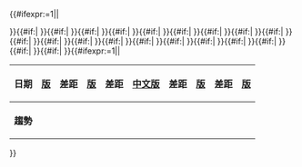 <includeonly>{{#ifexpr:{{{hidetop|0}}}=1||<table class="wikitable sortable">
<tr>
<th>日期</th>
<th colspan="2">[[:{{{langa}}}:Special:Statistics|{{{langaname}}}版]]</th>
<th colspan="2">差距</th>
<th colspan="2">[[:{{{langb}}}:Special:Statistics|{{{langbname}}}版]]</th>
<th colspan="2">差距</th><th colspan="2">[[Special:Statistics|中文版]]</th>
<th colspan="2">差距</th>
<th colspan="2">[[:{{{langd}}}:Special:Statistics|{{{langdname}}}版]]</th>
<th colspan="2">差距</th>
<th colspan="2">[[:{{{lange}}}:Special:Statistics|{{{langename}}}版]]</th>
</tr>}}{{#if:{{{d1|}}}|
{{StatIW2/core|0|1|d1={{{d1|0}}}|wa1={{{wa1|0}}}|wb1={{{wb1|0}}}|wc1={{{wc1|0}}}|wd1={{{wd1|0}}}|we1={{{we1|0}}}|wa0={{{wa0|0}}}|wb0={{{wb0|0}}}|wc0={{{wc0|0}}}|wd0={{{wd0|0}}}|we0={{{we0|0}}}}}}}{{#if:{{{d2|}}}|
{{StatIW2/core|1|2|d2={{{d2|0}}}|wa2={{{wa2|0}}}|wb2={{{wb2|0}}}|wc2={{{wc2|0}}}|wd2={{{wd2|0}}}|we2={{{we2|0}}}|wa1={{{wa1|0}}}|wb1={{{wb1|0}}}|wc1={{{wc1|0}}}|wd1={{{wd1|0}}}|we1={{{we1|0}}}}}}}{{#if:{{{d3|}}}|
{{StatIW2/core|2|3|d3={{{d3|0}}}|wa3={{{wa3|0}}}|wb3={{{wb3|0}}}|wc3={{{wc3|0}}}|wd3={{{wd3|0}}}|we3={{{we3|0}}}|wa2={{{wa2|0}}}|wb2={{{wb2|0}}}|wc2={{{wc2|0}}}|wd2={{{wd2|0}}}|we2={{{we2|0}}}}}}}{{#if:{{{d4|}}}|
{{StatIW2/core|3|4|d4={{{d4|0}}}|wa4={{{wa4|0}}}|wb4={{{wb4|0}}}|wc4={{{wc4|0}}}|wd4={{{wd4|0}}}|we4={{{we4|0}}}|wa3={{{wa3|0}}}|wb3={{{wb3|0}}}|wc3={{{wc3|0}}}|wd3={{{wd3|0}}}|we3={{{we3|0}}}}}}}{{#if:{{{d5|}}}|
{{StatIW2/core|4|5|d5={{{d5|0}}}|wa5={{{wa5|0}}}|wb5={{{wb5|0}}}|wc5={{{wc5|0}}}|wd5={{{wd5|0}}}|we5={{{we5|0}}}|wa4={{{wa4|0}}}|wb4={{{wb4|0}}}|wc4={{{wc4|0}}}|wd4={{{wd4|0}}}|we4={{{we4|0}}}}}}}{{#if:{{{d6|}}}|
{{StatIW2/core|5|6|d6={{{d6|0}}}|wa6={{{wa6|0}}}|wb6={{{wb6|0}}}|wc6={{{wc6|0}}}|wd6={{{wd6|0}}}|we6={{{we6|0}}}|wa5={{{wa5|0}}}|wb5={{{wb5|0}}}|wc5={{{wc5|0}}}|wd5={{{wd5|0}}}|we5={{{we5|0}}}}}}}{{#if:{{{d7|}}}|
{{StatIW2/core|6|7|d7={{{d7|0}}}|wa7={{{wa7|0}}}|wb7={{{wb7|0}}}|wc7={{{wc7|0}}}|wd7={{{wd7|0}}}|we7={{{we7|0}}}|wa6={{{wa6|0}}}|wb6={{{wb6|0}}}|wc6={{{wc6|0}}}|wd6={{{wd6|0}}}|we6={{{we6|0}}}}}}}{{#if:{{{d8|}}}|
{{StatIW2/core|7|8|d8={{{d8|0}}}|wa8={{{wa8|0}}}|wb8={{{wb8|0}}}|wc8={{{wc8|0}}}|wd8={{{wd8|0}}}|we8={{{we8|0}}}|wa7={{{wa7|0}}}|wb7={{{wb7|0}}}|wc7={{{wc7|0}}}|wd7={{{wd7|0}}}|we7={{{we7|0}}}}}}}{{#if:{{{d9|}}}|
{{StatIW2/core|8|9|d9={{{d9|0}}}|wa9={{{wa9|0}}}|wb9={{{wb9|0}}}|wc9={{{wc9|0}}}|wd9={{{wd9|0}}}|we9={{{we9|0}}}|wa8={{{wa8|0}}}|wb8={{{wb8|0}}}|wc8={{{wc8|0}}}|wd8={{{wd8|0}}}|we8={{{we8|0}}}}}}}{{#if:{{{d10|}}}|
{{StatIW2/core|9|10|d10={{{d10|0}}}|wa10={{{wa10|0}}}|wb10={{{wb10|0}}}|wc10={{{wc10|0}}}|wd10={{{wd10|0}}}|we10={{{we10|0}}}|wa9={{{wa9|0}}}|wb9={{{wb9|0}}}|wc9={{{wc9|0}}}|wd9={{{wd9|0}}}|we9={{{we9|0}}}}}}}{{#if:{{{d11|}}}|
{{StatIW2/core|10|11|d11={{{d11|0}}}|wa11={{{wa11|0}}}|wb11={{{wb11|0}}}|wc11={{{wc11|0}}}|wd11={{{wd11|0}}}|we11={{{we11|0}}}|wa10={{{wa10|0}}}|wb10={{{wb10|0}}}|wc10={{{wc10|0}}}|wd10={{{wd10|0}}}|we10={{{we10|0}}}}}}}{{#if:{{{d12|}}}|
{{StatIW2/core|11|12|d12={{{d12|0}}}|wa12={{{wa12|0}}}|wb12={{{wb12|0}}}|wc12={{{wc12|0}}}|wd12={{{wd12|0}}}|we12={{{we12|0}}}|wa11={{{wa11|0}}}|wb11={{{wb11|0}}}|wc11={{{wc11|0}}}|wd11={{{wd11|0}}}|we11={{{we11|0}}}}}}}{{#if:{{{d13|}}}|
{{StatIW2/core|12|13|d13={{{d13|0}}}|wa13={{{wa13|0}}}|wb13={{{wb13|0}}}|wc13={{{wc13|0}}}|wd13={{{wd13|0}}}|we13={{{we13|0}}}|wa12={{{wa12|0}}}|wb12={{{wb12|0}}}|wc12={{{wc12|0}}}|wd12={{{wd12|0}}}|we12={{{we12|0}}}}}}}{{#if:{{{d14|}}}|
{{StatIW2/core|13|14|d14={{{d14|0}}}|wa14={{{wa14|0}}}|wb14={{{wb14|0}}}|wc14={{{wc14|0}}}|wd14={{{wd14|0}}}|we14={{{we14|0}}}|wa13={{{wa13|0}}}|wb13={{{wb13|0}}}|wc13={{{wc13|0}}}|wd13={{{wd13|0}}}|we13={{{we13|0}}}}}}}{{#if:{{{d15|}}}|
{{StatIW2/core|14|15|d15={{{d15|0}}}|wa15={{{wa15|0}}}|wb15={{{wb15|0}}}|wc15={{{wc15|0}}}|wd15={{{wd15|0}}}|we15={{{we15|0}}}|wa14={{{wa14|0}}}|wb14={{{wb14|0}}}|wc14={{{wc14|0}}}|wd14={{{wd14|0}}}|we14={{{we14|0}}}}}}}{{#if:{{{d16|}}}|
{{StatIW2/core|15|16|d16={{{d16|0}}}|wa16={{{wa16|0}}}|wb16={{{wb16|0}}}|wc16={{{wc16|0}}}|wd16={{{wd16|0}}}|we16={{{we16|0}}}|wa15={{{wa15|0}}}|wb15={{{wb15|0}}}|wc15={{{wc15|0}}}|wd15={{{wd15|0}}}|we15={{{we15|0}}}}}}}{{#if:{{{d17|}}}|
{{StatIW2/core|16|17|d17={{{d17|0}}}|wa17={{{wa17|0}}}|wb17={{{wb17|0}}}|wc17={{{wc17|0}}}|wd17={{{wd17|0}}}|we17={{{we17|0}}}|wa16={{{wa16|0}}}|wb16={{{wb16|0}}}|wc16={{{wc16|0}}}|wd16={{{wd16|0}}}|we16={{{we16|0}}}}}}}{{#if:{{{d18|}}}|
{{StatIW2/core|17|18|d18={{{d18|0}}}|wa18={{{wa18|0}}}|wb18={{{wb18|0}}}|wc18={{{wc18|0}}}|wd18={{{wd18|0}}}|we18={{{we18|0}}}|wa17={{{wa17|0}}}|wb17={{{wb17|0}}}|wc17={{{wc17|0}}}|wd17={{{wd17|0}}}|we17={{{we17|0}}}}}}}{{#if:{{{d19|}}}|
{{StatIW2/core|18|19|d19={{{d19|0}}}|wa19={{{wa19|0}}}|wb19={{{wb19|0}}}|wc19={{{wc19|0}}}|wd19={{{wd19|0}}}|we19={{{we19|0}}}|wa18={{{wa18|0}}}|wb18={{{wb18|0}}}|wc18={{{wc18|0}}}|wd18={{{wd18|0}}}|we18={{{we18|0}}}}}}}{{#if:{{{d20|}}}|
{{StatIW2/core|19|20|d20={{{d20|0}}}|wa20={{{wa20|0}}}|wb20={{{wb20|0}}}|wc20={{{wc20|0}}}|wd20={{{wd20|0}}}|we20={{{we20|0}}}|wa19={{{wa19|0}}}|wb19={{{wb19|0}}}|wc19={{{wc19|0}}}|wd19={{{wd19|0}}}|we19={{{we19|0}}}}}}}{{#ifexpr:{{{hidebottom|0}}}=1||<tr>
<th>趨勢</th>
<th colspan="2">{{{1|}}}</th>
<th colspan="2">{{{2|}}}</th>
<th colspan="2">{{{3|}}}</th>
<th colspan="2">{{{4|}}}</th>
<th colspan="2">{{{5|}}}</th>
<th colspan="2">{{{6|}}}</th>
<th colspan="2">{{{7|}}}</th>
<th colspan="2">{{{8|}}}</th>
<th colspan="2">{{{9|}}}</th>
</tr>
</table>}}</includeonly>